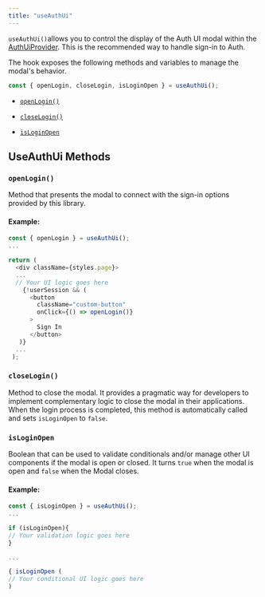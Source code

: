 ```yaml
---
title: "useAuthUi"
---
```


`useAuthUi()`allows you to control the display of the Auth UI modal within the [AuthUiProvider](https://docs.futureverse.com/dev/authentication/providers/authuiprovider). This is the recommended way to handle sign-in to Auth.

The hook exposes the following methods and variables to manage the modal's behavior.

``` typescript Page.tsx
const { openLogin, closeLogin, isLoginOpen } = useAuthUi();
```

-   [`openLogin()`](https://docs.futureverse.com/dev/authentication/hooks/useauthui#openlogin)
    
-   [`closeLogin()`](https://docs.futureverse.com/dev/authentication/hooks/useauthui#closelogin)
    
-   [`isLoginOpen`](https://docs.futureverse.com/dev/authentication/hooks/useauthui#isloginopen)
    

## UseAuthUi Methods


### `openLogin()`

Method that presents the modal to connect with the sign-in options provided by this library.

#### Example:

``` typescript
const { openLogin } = useAuthUi();
...

return (
  <div className={styles.page}>
  ...
  // Your UI logic goes here		
    {!userSession && (
      <button
        className="custom-button"
        onClick={() => openLogin()}
      >
        Sign In
      </button>
   )}
  ...
 );
 ```

###  `closeLogin()`

Method to close the modal. It provides a pragmatic way for developers to implement complementary logic to close the modal in their applications. When the login process is completed, this method is automatically called and sets `isLoginOpen` to `false`.

### `isLoginOpen`

Boolean that can be used to validate conditionals and/or manage other UI components if the modal is open or closed. It turns `true` when the modal is open and `false` when the Modal closes.

#### Example:

``` typescript
const { isLoginOpen } = useAuthUi();
...

if (isLoginOpen){
// Your validation logic goes here
}

...

{ isLoginOpen (
// Your conditional UI logic goes here
)
```




